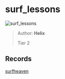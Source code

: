 
# surf_lessons

![surf_lessons](https://raw.githubusercontent.com/Sayt123/SurfMapPics/Maps-and-bonuses/csgo/surf_lessons.jpg)

> Author: **Helix**
>
> Tier 2

## Records

[surfheaven](https://surfheaven.eu/map/surf_lessons)
